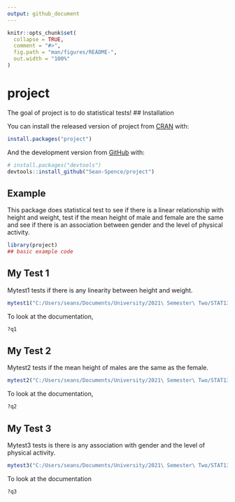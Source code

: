 ```yaml
---
output: github_document
---
```


<!-- README.md is generated from README.Rmd. Please edit that file -->

```r
knitr::opts_chunk$set(
  collapse = TRUE,
  comment = "#>",
  fig.path = "man/figures/README-",
  out.width = "100%"
)
```

# project

<!-- badges: start -->
<!-- badges: end -->

The goal of project is to do statistical tests!
## Installation

You can install the released version of project from [CRAN](https://CRAN.R-project.org) with:

``` r
install.packages("project")
```

And the development version from [GitHub](https://github.com/) with:

``` r
# install.packages("devtools")
devtools::install_github("Sean-Spence/project")
```
## Example

This package does statistical test to see if there is a linear relationship with height and weight, test if the mean height of male and female are the same and see if there is an association between gender and the level of physical activity. 

```r
library(project)
## basic example code
```

## My Test 1

Mytest1 tests if there is any linearity between height and weight.

```r
mytest1("C:/Users/seans/Documents/University/2021\ Semester\ Two/STAT1378/Individual\ Project/Individual\ Project/project.csv")
```

To look at the documentation,

```r
?q1
```

## My Test 2

Mytest2 tests if the mean height of males are the same as the female.

```r
mytest2("C:/Users/seans/Documents/University/2021\ Semester\ Two/STAT1378/Individual\ Project/Individual\ Project/project.csv")
```

To look at the documentation,

```r
?q2
```


## My Test 3

Mytest3 tests is there is any association with gender and the level of physical activity.

```r
mytest3("C:/Users/seans/Documents/University/2021\ Semester\ Two/STAT1378/Individual\ Project/Individual\ Project/project.csv")
```

To look at the documentation

```r
?q3
```

